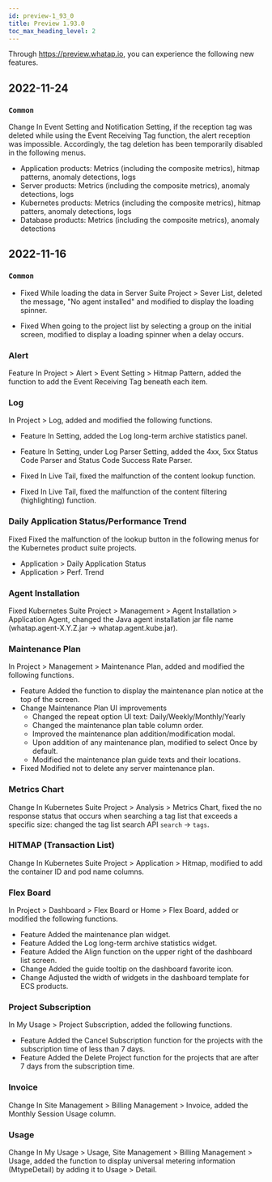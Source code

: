 ```yaml
---
id: preview-1_93_0
title: Preview 1.93.0
toc_max_heading_level: 2
---
```


<head>
<meta name="robots" content="noindex, nofollow"/>
</head>


Through <https://preview.whatap.io>, you can experience the following new features. 

## 2022-11-24

### `Common`

<Status>Change</Status> In <UI>Event Setting</UI> and <UI>Notification Setting</UI>, if the reception tag was deleted while using the <UI>Event Receiving Tag</UI> function, the alert reception was impossible. Accordingly, the tag deletion has been temporarily disabled in the following menus.

-   Application products: Metrics (including the composite metrics), hitmap patterns, anomaly detections, logs
-   Server products: Metrics (including the composite metrics), anomaly detections, logs
-   Kubernetes products: Metrics (including the composite metrics), hitmap patters, anomaly detections, logs
-   Database products: Metrics (including the composite metrics), anomaly detections

## 2022-11-16

### `Common`

-   <Status>Fixed</Status> While loading the data in Server Suite Project > <UI>Sever List</UI>, deleted the message, "No agent installed" and modified to display the loading spinner.

-   <Status>Fixed</Status> When going to the project list by selecting a group on the initial screen, modified to display a loading spinner when a delay occurs.

<!-- ## 브라우저 - RUM

// * <Status>New</Status> RUM(Real User Monitoring) 서비스 베타 오픈 -->

### Alert

<Status>Feature</Status> In Project > <UI>Alert</UI> > <UI>Event Setting</UI> > <UI>Hitmap Pattern</UI>, added the function to add the <UI>Event Receiving Tag</UI> beneath each item.

### Log

In Project > <UI>Log</UI>, added and modified the following functions.

-   <Status>Feature</Status> In <UI>Setting</UI>, added the <UI>Log long-term archive statistics</UI> panel.

-   <Status>Feature</Status> In <UI>Setting</UI>, under <UI>Log Parser Setting</UI>, added the <UI>4xx, 5xx Status Code Parser</UI> and <UI>Status Code Success Rate Parser</UI>.

-   <Status>Fixed</Status> In <UI>Live Tail</UI>, fixed the malfunction of the content lookup function.

-   <Status>Fixed</Status> In <UI>Live Tail</UI>, fixed the malfunction of the content filtering (highlighting) function.

### Daily Application Status/Performance Trend

<Status>Fixed</Status> Fixed the malfunction of the lookup button in the following menus for the Kubernetes product suite projects.

-   <UI>Application</UI> > <UI>Daily Application Status</UI>
-   <UI>Application</UI> > <UI>Perf. Trend</UI>

### Agent Installation

<Status>Fixed</Status> Kubernetes Suite Project > <UI>Management</UI> > <UI>Agent Installation</UI> > <UI>Application Agent</UI>, changed the Java agent installation jar file name (whatap.agent-X.Y.Z.jar → whatap.agent.kube.jar).

### Maintenance Plan

In Project > <UI>Management</UI> > <UI>Maintenance Plan</UI>, added and modified the following functions.

-   <Status>Feature</Status> Added the function to display the maintenance plan notice at the top of the screen.
-   <Status>Change</Status> Maintenance Plan UI improvements
    * Changed the repeat option UI text: <UI>Daily</UI>/<UI>Weekly</UI>/<UI>Monthly</UI>/<UI>Yearly</UI>
    * Changed the maintenance plan table column order.
    * Improved the maintenance plan addition/modification modal.
    * Upon addition of any maintenance plan, modified to select <UI>Once</UI> by default.
    * Modified the maintenance plan guide texts and their locations.
-   <Status>Fixed</Status> Modified not to delete any server maintenance plan.

### Metrics Chart

<Status>Change</Status> In Kubernetes Suite Project > <UI>Analysis</UI> > <UI>Metrics Chart</UI>, fixed the no response status that occurs when searching a tag list that exceeds a specific size: changed the tag list search API `search` → `tags`.

### HITMAP (Transaction List)

<Status>Change</Status> In Kubernetes Suite Project > <UI>Application</UI> > <UI>Hitmap</UI>, modified to add the <UI>container ID</UI> and <UI>pod name</UI> columns.

### Flex Board

In Project > <UI>Dashboard</UI> > <UI>Flex Board</UI> or Home > <UI>Flex Board</UI>, added or modified the following functions.

-   <Status>Feature</Status> Added the <UI>maintenance plan</UI> widget.
-   <Status>Feature</Status> Added the <UI>Log long-term archive statistics</UI> widget.
-   <Status>Feature</Status> Added the <UI>Align</UI> function on the upper right of the dashboard list screen.
-   <Status>Change</Status> Added the guide tooltip on the dashboard favorite icon.
-   <Status>Change</Status> Adjusted the width of widgets in the dashboard template for ECS products.

### Project Subscription

In <UI>My Usage</UI> > <UI>Project Subscription</UI>, added the following functions.

-   <Status>Feature</Status> Added the <UI>Cancel Subscription</UI> function for the projects with the subscription time of less than 7 days.
-   <Status>Feature</Status> Added the <UI>Delete Project</UI> function for the projects that are after 7 days from the subscription time.

### Invoice

<Status>Change</Status> In <UI>Site Management</UI> > <UI>Billing Management</UI> > <UI>Invoice</UI>, added the <UI>Monthly Session Usage</UI> column.

### Usage

<Status>Change</Status> In <UI>My Usage</UI> > Usage, <UI>Site Management</UI> > <UI>Billing Management</UI> > <UI>Usage</UI>, added the function to display universal metering information (MtypeDetail) by adding it to <UI>Usage</UI> > <UI>Detail</UI>.
